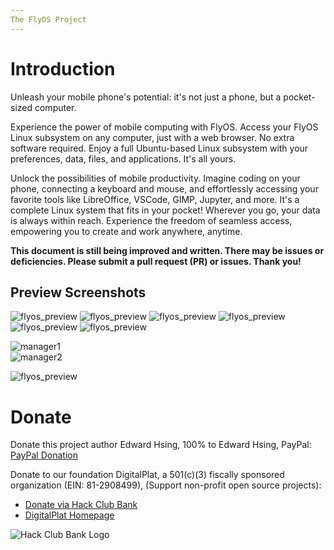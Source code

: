 ```yaml
---
The FlyOS Project
---
```


# Introduction

Unleash your mobile phone's potential: it's not just a phone, but a pocket-sized computer.

Experience the power of mobile computing with FlyOS. Access your FlyOS Linux subsystem on any computer, just with a web browser. No extra software required. Enjoy a full Ubuntu-based Linux subsystem with your preferences, data, files, and applications. It's all yours.

Unlock the possibilities of mobile productivity. Imagine coding on your phone, connecting a keyboard and mouse, and effortlessly accessing your favorite tools like LibreOffice, VSCode, GIMP, Jupyter, and more. It's a complete Linux system that fits in your pocket! Wherever you go, your data is always within reach. Experience the freedom of seamless access, empowering you to create and work anywhere, anytime.

**This document is still being improved and written. There may be issues or deficiencies. Please submit a pull request (PR) or issues. Thank you!**
## Preview Screenshots

![flyos_preview](https://raw.githubusercontent.com/EdwardLab/flyos/master/imgs/dashboard1.png)
![flyos_preview](https://raw.githubusercontent.com/EdwardLab/flyos/master/imgs/dashboard2.png)
![flyos_preview](https://raw.githubusercontent.com/EdwardLab/flyos/master/imgs/dashboard3.png)
![flyos_preview](https://raw.githubusercontent.com/EdwardLab/flyos/master/imgs/dashboard4.png)
![flyos_preview](https://raw.githubusercontent.com/EdwardLab/flyos/master/imgs/login1.png)
![flyos_preview](https://raw.githubusercontent.com/EdwardLab/flyos/master/imgs/mirror1.png)

<div>
    <img src="https://raw.githubusercontent.com/EdwardLab/flyos/master/imgs/manager1.png" alt="manager1" style={{ width: '50%', height: 'auto' }} />
</div>

<div>
    <img src="https://raw.githubusercontent.com/EdwardLab/flyos/master/imgs/manager2.png" alt="manager2" style={{ width: '50%', height: 'auto' }} />
</div>

![flyos_preview](https://raw.githubusercontent.com/EdwardLab/flyos/master/imgs/langugage.png)

# Donate

Donate this project author Edward Hsing, 100% to Edward Hsing, PayPal: [PayPal Donation](https://www.paypal.com/paypalme/xingyujieph/)

Donate to our foundation DigitalPlat, a 501(c)(3) fiscally sponsored organization (EIN: 81-2908499), (Support non-profit open source projects):

- [Donate via Hack Club Bank](https://bank.hackclub.com/donations/start/digitalplat)
- [DigitalPlat Homepage](https://digitalplat.org)

![Hack Club Bank Logo](https://bank.hackclub.com/brand/hcb-logo-original-light.svg)